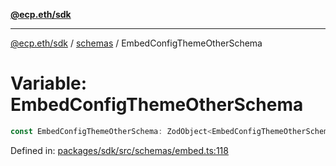 [**@ecp.eth/sdk**](../../index.mdx)

***

[@ecp.eth/sdk](/sdk-reference/index.mdx) / [schemas](/sdk-reference/schemas/index.mdx) / EmbedConfigThemeOtherSchema

# Variable: EmbedConfigThemeOtherSchema

```ts
const EmbedConfigThemeOtherSchema: ZodObject<EmbedConfigThemeOtherSchemaType>;
```

Defined in: [packages/sdk/src/schemas/embed.ts:118](https://github.com/ecp-eth/comments-monorepo/blob/main/packages/sdk/src/schemas/embed.ts#L118)
